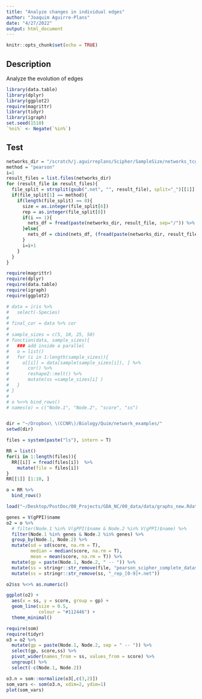 ```yaml
---
title: "Analyze changes in individual edges"
author: "Joaquim Aguirre-Plans"
date: "4/27/2022"
output: html_document
---
```


```r
knitr::opts_chunk$set(echo = TRUE)
```

## Description

Analyze the evolution of edges

```r
library(data.table)
library(dplyr)
library(ggplot2)
require(magrittr)
library(tidyr)
library(igraph)
set.seed(1510)
`%ni%` <- Negate(`%in%`)
```


## Test


```r
networks_dir = "/scratch/j.aguirreplans/Scipher/SampleSize/networks_tcga/dummy"
method = "pearson"
i=1
result_files = list.files(networks_dir)
for (result_file in result_files){
  file_split = strsplit(gsub(".net", "", result_file), split="_")[[1]]
  if(file_split[1] == method){
    if(length(file_split) == 8){
      size = as.integer(file_split[6])
      rep = as.integer(file_split[8])
      if(i == 1){
        nets_df = fread(paste(networks_dir, result_file, sep="/")) %>% select(Node.1, Node.2, score) %>% rename(!!paste(size, rep, sep=".") := "score")
      }else{
        nets_df = cbind(nets_df, (fread(paste(networks_dir, result_file, sep="/")) %>% select(score) %>% rename(!!paste(size, rep, sep=".") := "score")))
      }
      i=i+1
    }
  }
}

```


```r
require(magrittr)
require(dplyr)
require(data.table)
require(igraph)
require(ggplot2)

# data = iris %>%
#   select(-Species)
# 
# final_cor = data %>% cor
# 
# sample_sizes = c(5, 10, 25, 50)
# function(data, sample_sizes){
#   ### add inside a parallel
#   o = list()
#   for (i in 1:length(sample_sizes)){
#     o[[i]] = data[sample(sample_sizes[i]), ] %>%
#       cor() %>%
#       reshape2::melt() %>%
#       mutate(ss =sample_sizes[i] )
#   }  
# }
# 
# o %<>% bind_rows()
# names(o) = c("Node.1", "Node.2", "score", "ss")


dir = "~/Dropbox\ \(CCNR\)/Biology/Quim/network_examples/"
setwd(dir)

files = system(paste("ls"), intern = T)

RR = list()
for(i in 1:length(files)){
  RR[[i]] = fread(files[i])  %>%
    mutate(file = files[i])
}
RR[[1]] [1:10, ]

o = RR %>%
  bind_rows()

load("~/Desktop/PostDoc/00_Projects/GDA_NC/00_data/data/graphs_new.Rdata")

genes = V(gPPI)$name
o2 = o %>%
  # filter(Node.1 %in% V(gPPI)$name & Node.2 %in% V(gPPI)$name) %>% 
  filter(Node.1 %in% genes & Node.2 %in% genes) %>% 
  group_by(Node.1, Node.2) %>%
  mutate(sd = sd(score, na.rm = T), 
         median = median(score, na.rm = T),
         mean = mean(score, na.rm = T)) %>%
  mutate(gp = paste(Node.1, Node.2, " -- ")) %>%
  mutate(ss = stringr::str_remove(file, "pearson_scipher_complete_dataset_size_")) %>% 
  mutate(ss = stringr::str_remove(ss, "_rep_[0-9]+.net"))

o2$ss %<>% as.numeric()

ggplot(o2) +
  aes(x = ss, y = score, group = gp) +
  geom_line(size = 0.5,
            colour = "#112446") +
  theme_minimal()

require(som)
require(tidyr)
o3 = o2 %>%
  mutate(gp = paste(Node.1, Node.2, sep = " -- ")) %>%
  select(gp, score,ss) %>%
  pivot_wider(names_from = ss, values_from = score) %>%
  ungroup() %>% 
  select(-c(Node.1, Node.2))

o3.n = som::normalize(o3[,c(3,2)])
som_vars <- som(o3.n, xdim=2, ydim=1)
plot(som_vars)
```


